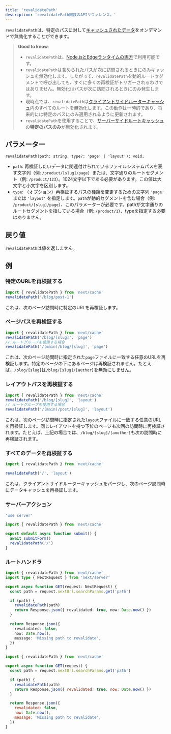 ```yaml
---
title: 'revalidatePath'
description: 'revalidatePath関数のAPIリファレンス。'
---
```


`revalidatePath`は、特定のパスに対して[キャッシュされたデータ](/docs/app/building-your-application/caching)をオンデマンドで無効化することができます。

> **Good to know**:
>
> - `revalidatePath`は、[Node.jsとEdgeランタイムの両方](/docs/app/building-your-application/rendering/edge-and-nodejs-runtimes)で利用可能です。
> - `revalidatePath`は含められたパスが次に訪問されるときにのみキャッシュを無効化します。したがって、`revalidatePath`を動的ルートセグメントで呼び出しても、すぐに多くの再検証がトリガーされるわけではありません。無効化はパスが次に訪問されるときにのみ発生します。
> - 現時点では、`revalidatePath`は[クライアントサイドルーターキャッシュ](/docs/app/building-your-application/caching#client-side-router-cache)内のすべてのルートを無効化します。この動作は一時的であり、将来的には特定のパスにのみ適用されるように更新されます。
> - `revalidatePath`を使用することで、[サーバーサイドルートキャッシュ](/docs/app/building-your-application/caching#full-route-cache)の**特定のパスのみ**が無効化されます。

## パラメーター

```tsx
revalidatePath(path: string, type?: 'page' | 'layout'): void;
```

- `path`: 再検証したいデータに関連付けられているファイルシステムパスを表す文字列（例: `/product/[slug]/page`）または、文字通りのルートセグメント（例: `/product/123`）。1024文字以下である必要があります。この値は大文字と小文字を区別します。
- `type`: （オプション）再検証するパスの種類を変更するための文字列 `'page'` または `'layout'` を指定します。`path`が動的セグメントを含む場合（例: `/product/[slug]/page`）、このパラメーターが必要です。pathが文字通りのルートセグメントを指している場合（例: `/product/1`）、typeを指定する必要はありません。

## 戻り値

`revalidatePath`は値を返しません。

## 例

### 特定のURLを再検証する

```ts
import { revalidatePath } from 'next/cache'
revalidatePath('/blog/post-1')
```

これは、次のページ訪問時に特定のURLを再検証します。

### ページパスを再検証する

```ts
import { revalidatePath } from 'next/cache'
revalidatePath('/blog/[slug]', 'page')
// ルートグループを使用する場合
revalidatePath('/(main)/blog/[slug]', 'page')
```

これは、次のページ訪問時に指定された`page`ファイルに一致する任意のURLを再検証します。特定のページの下にあるページは再検証されません。たとえば、`/blog/[slug]`は`/blog/[slug]/[author]`を無効にしません。

### レイアウトパスを再検証する

```ts
import { revalidatePath } from 'next/cache'
revalidatePath('/blog/[slug]', 'layout')
// ルートグループを使用する場合
revalidatePath('/(main)/post/[slug]', 'layout')
```

これは、次のページ訪問時に指定された`layout`ファイルに一致する任意のURLを再検証します。同じレイアウトを持つ下位のページも次回の訪問時に再検証されます。たとえば、上記の場合では、`/blog/[slug]/[another]`も次の訪問時に再検証されます。

### すべてのデータを再検証する

```ts
import { revalidatePath } from 'next/cache'

revalidatePath('/', 'layout')
```

これは、クライアントサイドルーターキャッシュをパージし、次のページ訪問時にデータキャッシュを再検証します。

### サーバーアクション

```ts filename="app/actions.ts" switcher
'use server'

import { revalidatePath } from 'next/cache'

export default async function submit() {
  await submitForm()
  revalidatePath('/')
}
```

### ルートハンドラ

```ts filename="app/api/revalidate/route.ts" switcher
import { revalidatePath } from 'next/cache'
import type { NextRequest } from 'next/server'

export async function GET(request: NextRequest) {
  const path = request.nextUrl.searchParams.get('path')

  if (path) {
    revalidatePath(path)
    return Response.json({ revalidated: true, now: Date.now() })
  }

  return Response.json({
    revalidated: false,
    now: Date.now(),
    message: 'Missing path to revalidate',
  })
}
```

```js filename="app/api/revalidate/route.js" switcher
import { revalidatePath } from 'next/cache'

export async function GET(request) {
  const path = request.nextUrl.searchParams.get('path')

  if (path) {
    revalidatePath(path)
    return Response.json({ revalidated: true, now: Date.now() })
  }

  return Response.json({
    revalidated: false,
    now: Date.now(),
    message: 'Missing path to revalidate',
  })
}
```